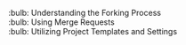 :bulb: Understanding the Forking Process  <br>
:bulb: Using Merge Requests <br>
:bulb: Utilizing Project Templates and Settings